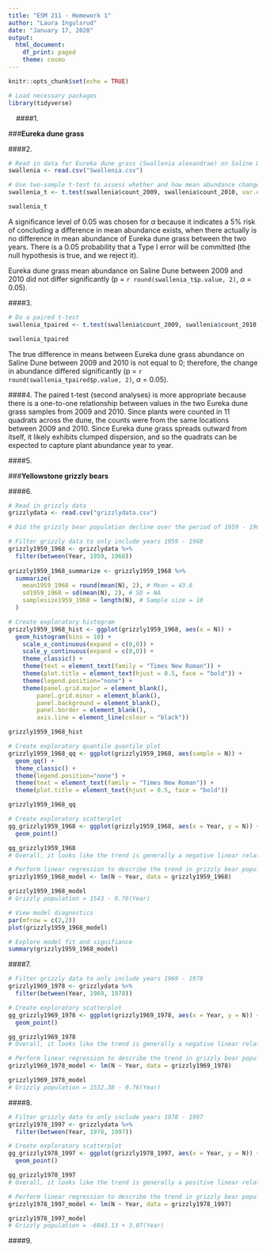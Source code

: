 ```yaml
---
title: "ESM 211 - Homework 1"
author: "Laura Ingulsrud"
date: "January 17, 2020"
output:
  html_document:
    df_print: paged
    theme: cosmo
---
```


```r
knitr::opts_chunk$set(echo = TRUE)
```

```r

# Load necessary packages
library(tidyverse)

```

&nbsp;
&nbsp;
####1. 

###**Eureka dune grass**

####2.

```r

# Read in data for Eureka dune grass (Swallenia alexandrae) on Saline Dune
swallenia <- read.csv("Swallenia.csv")

# Use two-sample t-test to assess whether and how mean abundance changed from 2009 to 2010
swallenia_t <- t.test(swallenia$count_2009, swallenia$count_2010, var.equal = TRUE)

swallenia_t

```

A significance level of 0.05 was chosen for $\alpha$ because it indicates a 5% risk of concluding a difference in mean abundance exists, when there actually is no difference in mean abundance of Eureka dune grass between the two years. There is a 0.05 probability that a Type I error will be committed (the null hypothesis is true, and we reject it).

Eureka dune grass mean abundance on Saline Dune between 2009 and 2010 did not differ significantly (p = `r round(swallenia_t$p.value, 2)`, $\alpha$ = 0.05). 

####3.

```r

# Do a paired t-test
swallenia_tpaired <- t.test(swallenia$count_2009, swallenia$count_2010, paired = TRUE)

swallenia_tpaired

```

The true difference in means between Eureka dune grass abundance on Saline Dune between 2009 and 2010 is not equal to 0; therefore, the change in abundance differed significantly (p = `r round(swallenia_tpaired$p.value, 2)`, $\alpha$ = 0.05).

####4. The paired t-test (second analyses) is more appropriate because there is a one-to-one relationship between values in the two Eureka dune grass samples from 2009 and 2010. Since plants were counted in 11 quadrats across the dune, the counts were from the same locations between 2009 and 2010. Since Eureka dune grass spreads outward from itself, it likely exhibits clumped dispersion, and so the quadrats can be expected to capture plant abundance year to year.

####5. 


###**Yellowstone grizzly bears**

####6. 

```r

# Read in grizzly data
grizzlydata <- read.csv("grizzlydata.csv")

# Did the grizzly bear population decline over the period of 1959 - 1968?

# Filter grizzly data to only include years 1959 - 1968
grizzly1959_1968 <- grizzlydata %>% 
  filter(between(Year, 1959, 1968))
  
grizzly1959_1968_summarize <- grizzly1959_1968 %>% 
  summarize(
    mean1959_1968 = round(mean(N), 2), # Mean = 43.6
    sd1959_1968 = sd(mean(N), 2), # SD = NA
    samplesize1959_1968 = length(N), # Sample size = 10
  )

# Create exploratory histogram
grizzly1959_1968_hist <- ggplot(grizzly1959_1968, aes(x = N)) + 
  geom_histogram(bins = 10) +
    scale_x_continuous(expand = c(0,0)) +
    scale_y_continuous(expand = c(0,0)) +
    theme_classic() +
    theme(text = element_text(family = "Times New Roman")) +
    theme(plot.title = element_text(hjust = 0.5, face = "bold")) +
    theme(legend.position="none") +
    theme(panel.grid.major = element_blank(),
        panel.grid.minor = element_blank(),
        panel.background = element_blank(),
        panel.border = element_blank(),
        axis.line = element_line(colour = "black"))

grizzly1959_1968_hist

# Create exploratory quantile quantile plot
grizzly1959_1968_qq <- ggplot(grizzly1959_1968, aes(sample = N)) + 
  geom_qq() +
  theme_classic() +
  theme(legend.position="none") +
  theme(text = element_text(family = "Times New Roman")) +
  theme(plot.title = element_text(hjust = 0.5, face = "bold"))

grizzly1959_1968_qq

# Create exploratory scatterplot
gg_grizzly1959_1968 <- ggplot(grizzly1959_1968, aes(x = Year, y = N)) +
  geom_point()

gg_grizzly1959_1968
# Overall, it looks like the trend is generally a negative linear relationship. However, it seems the population was relatively stable from 1959 to 1965, but it drastically declined after 1965.

# Perform linear regression to describe the trend in grizzly bear population from 1959 - 1968
grizzly1959_1968_model <- lm(N ~ Year, data = grizzly1959_1968)

grizzly1959_1968_model
# Grizzly population = 1543 - 0.76(Year)

# View model diagnostics
par(mfrow = c(2,2))
plot(grizzly1959_1968_model)

# Explore model fit and signifiance
summary(grizzly1959_1968_model)

```


####7. 

```r

# Filter grizzly data to only include years 1969 - 1978
grizzly1969_1978 <- grizzlydata %>% 
  filter(between(Year, 1969, 1978))

# Create exploratory scatterplot
gg_grizzly1969_1978 <- ggplot(grizzly1969_1978, aes(x = Year, y = N)) +
  geom_point()

gg_grizzly1969_1978
# Overall, it looks like the trend is generally a negative linear relationship. However, there are some outliers on both ends.

# Perform linear regression to describe the trend in grizzly bear population from 1959 - 1968
grizzly1969_1978_model <- lm(N ~ Year, data = grizzly1969_1978)

grizzly1969_1978_model
# Grizzly population = 1532.38 - 0.76(Year)

```


####8. 

```r

# Filter grizzly data to only include years 1978 - 1997
grizzly1978_1997 <- grizzlydata %>% 
  filter(between(Year, 1978, 1997))

# Create exploratory scatterplot
gg_grizzly1978_1997 <- ggplot(grizzly1978_1997, aes(x = Year, y = N)) +
  geom_point()

gg_grizzly1978_1997
# Overall, it looks like the trend is generally a positive linear relationship.

# Perform linear regression to describe the trend in grizzly bear population from 1959 - 1968
grizzly1978_1997_model <- lm(N ~ Year, data = grizzly1978_1997)

grizzly1978_1997_model
# Grizzly population = -6043.13 + 3.07(Year)

```


####9. 